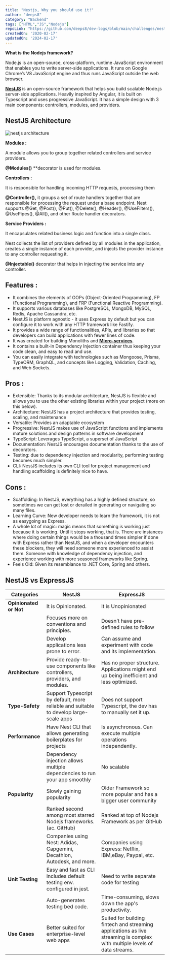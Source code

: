 ```yaml
---
title: "Nestjs, Why you should use it!"
author: "deeps8"
category: "Backend"
tags: ["HTML","JS","Nodejs"]
repoLink: "https://github.com/deeps8/dev-logs/blob/main/challenges/nestjs-why-you-should-use-it.mdx"
createdOn: '2020-02-17'
updatedOn: '2024-02-17'
---
```


**What is the Nodejs framework?** 

Node.js is an open-source, cross-platform, runtime JavaScript environment that enables you to write server-side applications. It runs on Google Chrome’s V8 JavaScript engine and thus runs JavaScript outside the web browser.

[**NestJS**](https://nestjs.com/) is an open-source framework that helps you build scalable Node.js server-side applications. Heavily inspired by Angular, it is built on Typescript and uses progressive JavaScript. It has a simple design with 3 main components: controllers, modules, and providers.

## **NestJS Architecture**

![nestjs architecture](https://lh5.googleusercontent.com/4HvTgUFGeQse53g04p7r_V21EnzqPgaM_rf3BlhNv6LfSnYF_QqDhZKcrGleRNSiGYgjZV_OHVDotewsVdnrE2lKjTQIArpmH4don_uRZeB6KdPhNWrS0ABtsCJEaG-lL6DMB6WBHFsxv0Rxiyo11IYh7qLOZadiz_aV2usRhFcIpLxKMQSn-MWnDA)

**Modules :**

A module allows you to group together related controllers and service providers.

**@Modules()** **decorator is used for modules.

**Controllers :**

It is responsible for handling incoming HTTP requests, processing them

**@Controller(),** it groups a set of route handlers together that are responsible for processing the request under a base endpoint.
Nest supports @Get, @Post(), @Put(), @Delete(), @Header(), @UseFilters(), @UsePipes(), @All(), and other Route handler decorators.

**Service Providers :**

It encapsulates related business logic and function into a single class.

Nest collects the list of providers defined by all modules in the application, creates a single instance of each provider, and injects the provider instance to any controller requesting it.

**@Injectable()** decorator that helps in injecting the service into any controller.

## Features :

- It combines the elements of OOPs (Object-Oriented Programming), FP (Functional Programming), and FRP (Functional Reactive Programming).
- It supports various databases like PostgreSQL, MongoDB, MySQL, Redis, Apache Cassandra, etc.
- NestJS is platform agnostic - it uses Express by default but you can configure it to work with any HTTP framework like Fastify.
- It provides a wide range of functionalities, APIs, and libraries so that developers can build applications with fewer lines of code.
- It was created for building Monoliths and [**Micro-services**](https://www.solutelabs.com/blog/microservices-nestjs).
- It contains a built-in Dependency Injection container thus keeping your code clean, and easy to read and use.
- You can easily integrate with technologies such as Mongoose, Prisma, TypeORM, GraphQL, and concepts like Logging, Validation, Caching, and Web Sockets.

## Pros :

- Extensible: Thanks to its modular architecture, NestJS is flexible and allows you to use the other existing libraries within your project (more on this below).
- Architecture: NestJS has a project architecture that provides testing, scaling, and maintenance
- Versatile: Provides an adaptable ecosystem
- Progressive: NestJS makes use of JavaScript functions and implements mature solutions and design patterns in software development
- TypeScript: Leverages TypeScript, a superset of JavaScript
- Documentation: NestJS encourages documentation thanks to the use of decorators.
- Testing: due to dependency injection and modularity, performing testing becomes much simpler.
- CLI: NestJS includes its own CLI tool for project management and handling scaffolding is definitely nice to have.

## Cons :

- Scaffolding: In NestJS, everything has a highly defined structure, so sometimes we can get lost or derailed in generating or navigating so many files.
- Learning Curve: New developer needs to learn the framework, it is not as easygoing as Express.
- A whole lot of magic: magic means that something is working just because it is working. Until it stops working, that is. There are instances where doing certain things would be a thousand times simpler if done with Express rather than NestJS, and when a developer encounters these blockers, they will need someone more experienced to assist them. Someone with knowledge of dependency injection, and experience working with more seasoned frameworks like Spring.
- Feels Old: Given its resemblance to .NET Core, Spring and others.

## NestJS vs ExpressJS

| **Categories** | **NestJS** | **ExpressJS** |
| --- | --- | --- |
| **Opinionated or Not** | It is Opinionated. | It is Unopinionated |
|  | Focuses more on conventions and principles. | Doesn’t have pre-defined rules to follow |
|  | Develop applications less prone to error. | Can assume and experiment with code and its implementation. |
| **Architecture** | Provide ready-to-use components like controllers, providers, and modules. | Has no proper structure. Applications might end up being inefficient and less optimized. |
| **Type-Safety** | Support Typescript by default, more reliable and suitable to develop large-scale apps | Does not support Typescript, the dev has to manually set it up.|
| **Performance** | Have Nest CLI that allows generating boilerplates for projects | Is asynchronous. Can execute multiple operations independently. |
|  | Dependency injection allows multiple dependencies to run your app smoothly | No scalable |
| **Popularity** | Slowly gaining popularity | Older Framework so more popular and has a bigger user community |
|  | Ranked second among most starred Nodejs frameworks. (ac. GitHub) | Ranked at top of Nodejs Framework as per GitHub |
|  | Companies using Nest: Adidas, Capgemini, Decathlon, Autodesk, and more. | Companies using Express: Netflix, IBM,eBay, Paypal, etc.  |
| **Unit Testing** | Easy and fast as CLI includes default testing env. configured in jest.  | Need to write separate code for testing |
|  | Auto-generates testing bed code. | Time-consuming, slows down the app's productivity. |
| **Use Cases** | Better suited for enterprise-level web apps | Suited for building fintech and streaming applications as live streaming is complex with multiple levels of data streams. |
